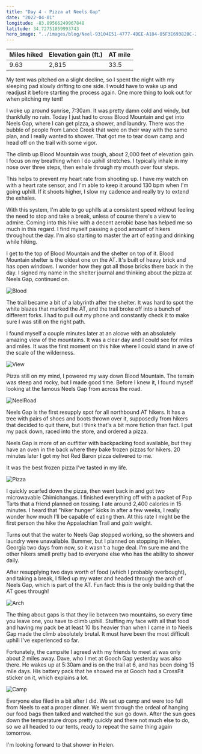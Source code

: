 ```yaml
---
title: "Day 4 - Pizza at Neels Gap"
date: "2022-04-01"
longitude: -83.89566249967848
latitude: 34.72751859993743
hero_image: "../images/blog/Neel-93104E51-4777-4DEE-A184-05F3E693820C-20220401205202.png"
---
```


| Miles hiked | Elevation gain (ft.) | AT mile |
| ----------- | -------------- | -------- |
| 9.63 | 2,815 | 33.5 |

My tent was pitched on a slight decline, so I spent the night with my sleeping pad slowly drifting to one side. I would have to wake up and readjust it before starting the process again. One more thing to look out for when pitching my tent!

I woke up around sunrise, 7:30am. It was pretty damn cold and windy, but thankfully no rain. Today I just had to cross Blood Mountain and get into Neels Gap, where I can get pizza, a shower, and laundry. There was the bubble of people from Lance Creek that were on their way with the same plan, and I really wanted to shower. That got me to tear down camp and head off on the trail with some vigor.

The climb up Blood Mountain was tough, about 2,000 feet of elevation gain. I focus on my breathing when I do uphill stretches. I typically inhale in my nose over three steps, then exhale through my mouth over four steps.

This helps to prevent my heart rate from shooting up. I have my watch on with a heart rate sensor, and I'm able to keep it around 130 bpm when I'm going uphill. If it shoots higher, I slow my cadence and really try to extend the exhales.

With this system, I'm able to go uphills at a consistent speed without feeling the need to stop and take a break, unless of course there's a view to admire. Coming into this hike with a decent aerobic base has helped me so much in this regard. I find myself passing a good amount of hikers throughout the day. I'm also starting to master the art of eating and drinking while hiking.

I get to the top of Blood Mountain and the shelter on top of it. Blood Mountain shelter is the oldest one on the AT. It's built of heavy brick and has open windows. I wonder how they got all those bricks there back in the day. I signed my name in the shelter journal and thinking about the pizza at Neels Gap, continued on.

![Blood](../images/blog/Blood-93104E51-4777-4DEE-A184-05F3E693820C-20220401210708.png)

The trail became a bit of a labyrinth after the shelter. It was hard to spot the white blazes that marked the AT, and the trail broke off into a bunch of different forks. I had to pull out my phone and constantly check it to make sure I was still on the right path.

I found myself a couple minutes later at an alcove with an absolutely amazing view of the mountains. It was a clear day and I could see for miles and miles. It was the first moment on this hike where I could stand in awe of the scale of the wilderness.

![View](../images/blog/View-93104E51-4777-4DEE-A184-05F3E693820C-20220401210958.png)

Pizza still on my mind, I powered my way down Blood Mountain. The terrain was steep and rocky, but I made good time. Before I knew it, I found myself looking at the famous Neels Gap from across the road.

![NeelRoad](../images/blog/NeelRoad-93104E51-4777-4DEE-A184-05F3E693820C-20220401211224.png)

Neels Gap is the first resupply spot for all northbound AT hikers. It has a tree with pairs of shoes and boots thrown over it, supposedly from hikers that decided to quit there, but I think that's a bit more fiction than fact. I put my pack down, raced into the store, and ordered a pizza. 

Neels Gap is more of an outfitter with backpacking food available, but they have an oven in the back where they bake frozen pizzas for hikers. 20 minutes later I got my hot Red Baron pizza delivered to me.

It was the best frozen pizza I've tasted in my life.

![Pizza](../images/blog/Pizza-93104E51-4777-4DEE-A184-05F3E693820C-20220401212111.png)

I quickly scarfed down the pizza, then went back in and got two microwavable Chimichangas. I finished everything off with a packet of Pop Tarts that a friend planned on tossing. I ate around 2,400 calories in 15 minutes. I heard that "hiker hunger" kicks in after a few weeks, I really wonder how much I'll be capable of eating then. At this rate I might be the first person the hike the Appalachian Trail and _gain_ weight.

Turns out that the water to Neels Gap stopped working, so the showers and laundry were unavailable. Bummer, but I planned on stopping in Helen, Georgia two days from now, so it wasn't a huge deal. I'm sure me and the other hikers smell pretty bad to everyone else who has the ability to shower daily.

After resupplying two days worth of food (which I probably overbought), and taking a break, I filled up my water and headed through the arch of Neels Gap, which is part of the AT. Fun fact: this is the only building that the AT goes through!

![Arch](../images/blog/Arch-93104E51-4777-4DEE-A184-05F3E693820C-20220401212853.png)

The thing about gaps is that they lie between two mountains, so every time you leave one, you have to climb uphill. Stuffing my face with all that food and having my pack be at least 10 lbs heavier than when I came in to Neels Gap made the climb absolutely brutal. It must have been the most difficult uphill I've experienced so far.

Fortunately, the campsite I agreed with my friends to meet at was only about 2 miles away. Dave, who I met at Gooch Gap yesterday was also there. He wakes up at 5:30am and is on the trail at 6, and has been doing 15 mile days. His battery pack that he showed me at Gooch had a CrossFit sticker on it, which explains a lot.

![Camp](../images/blog/Camp-93104E51-4777-4DEE-A184-05F3E693820C-20220401213401.png)

Everyone else filed in a bit after I did. We set up camp and were too full from Neels to eat a proper dinner. We went through the ordeal of hanging our food bags then talked and watched the sun go down. After the sun goes down the temperature drops pretty quickly and there not much else to do, so we all headed to our tents, ready to repeat the same thing again tomorrow.

I'm looking forward to that shower in Helen.